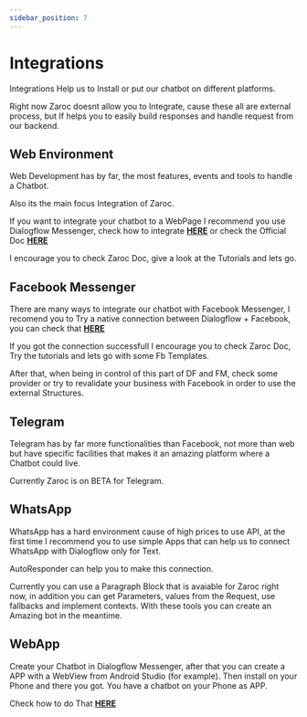 ```yaml
---
sidebar_position: 7
---
```


# Integrations

Integrations Help us to Install or put our chatbot on different platforms.

Right now Zaroc doesnt allow you to Integrate, cause these all are external process, but If helps you to easily build responses and handle request from our backend.

## Web Environment

Web Development has by far, the most features, events and tools to handle a Chatbot.

Also its the main focus Integration of Zaroc.

If you want to integrate your chatbot to a WebPage I recommend you use Dialogflow Messenger, check how to integrate [**HERE**](https://cloud.google.com/dialogflow/es/docs/integrations/dialogflow-messenger) or check the Official Doc [**HERE**](https://cloud.google.com/dialogflow/es/docs/integrations/dialogflow-messenger)

I encourage you to check Zaroc Doc, give a look at the Tutorials and lets go.

## Facebook Messenger

There are many ways to integrate our chatbot with Facebook Messenger, I recomend you to Try a native connection between Dialogflow + Facebook, you can check that [**HERE**](https://google.com)

If you got the connection successfull I encourage you to check Zaroc Doc, Try the tutorials and lets go with some Fb Templates.

After that, when being in control of this part of DF and FM, check some provider or try to revalidate your business with Facebook in order to use the external Structures.

## Telegram

Telegram has by far more functionalities than Facebook, not more than web but have specific facilities that makes it an amazing platform where a Chatbot could live.

Currently Zaroc is on BETA for Telegram.

## WhatsApp

WhatsApp has a hard environment cause of high prices to use API, at the first time I recommend you to use simple Apps that can help us to connect WhatsApp with Dialogflow only for Text.

AutoResponder can help you to make this connection.

Currently you can use a Paragraph Block that is avaiable for Zaroc right now, in addition you can get Parameters, values from the Request, use fallbacks and implement contexts. With these tools you can create an Amazing bot in the meantime.

## WebApp

Create your Chatbot in Dialogflow Messenger, after that you can create a APP with a WebView from Android Studio (for example). Then install on your Phone and there you got. You have a chatbot on your Phone as APP.

Check how to do That [**HERE**](https://google.com)
